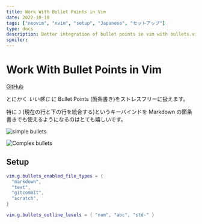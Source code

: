 ```yaml
---
title: Work With Bullet Points in Vim
date: 2022-10-18
tags: ["neovim", "nvim", "setup", "Japanese", "セットアップ"]
type: docs
description: Better integration of bullet points in vim with bullets.vim [60-lang-config/bullets]
spoiler:
---
```


# Work With Bullet Points in Vim

[GitHub](https://github.com/lervag/vimtex/blob/master/doc/vimtex.txt)

とにかく _いい感じ_ に Bullet Points (箇条書き)をストレスフリーに扱えます。

特に `J` (現在の行と下の行を統合する)というキーバインドを Markdown の箇条書きでも使えるようになるのはとても嬉しいです。

![simple bullets](https://github.com/dkarter/bullets.vim/raw/master/img/bullets.gif)

![Complex bullets](https://github.com/dkarter/bullets.vim/raw/master/img/renumber.gif)

## Setup

```lua filename="60-lang-config/bullets.lua"
vim.g.bullets_enabled_file_types = {
  "markdown",
  "text",
  "gitcommit",
  "scratch",
}

vim.g.bullets_outline_levels = { "num", "abc", "std-" }
```

